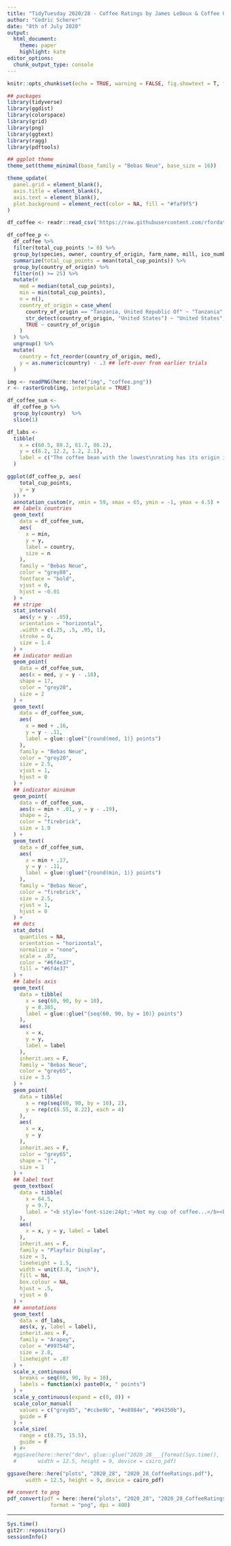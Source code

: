 ```yaml
---
title: "TidyTuesday 2020/28 - Coffee Ratings by James LeDoux & Coffee Quality Database"
author: "Cedric Scherer"
date: "8th of July 2020"
output:
  html_document:
    theme: paper
    highlight: kate
editor_options:
  chunk_output_type: console
---
```


```r
knitr::opts_chunk$set(echo = TRUE, warning = FALSE, fig.showtext = T, fig.retina = 1)
```

```r
## packages
library(tidyverse)
library(ggdist)
library(colorspace)
library(grid)
library(png)
library(ggtext)
library(ragg)
library(pdftools)

## ggplot theme
theme_set(theme_minimal(base_family = "Bebas Neue", base_size = 16))

theme_update(
  panel.grid = element_blank(),
  axis.title = element_blank(),
  axis.text = element_blank(),
  plot.background = element_rect(color = NA, fill = "#faf9f5")
)
```

```r
df_coffee <- readr::read_csv('https://raw.githubusercontent.com/rfordatascience/tidytuesday/master/data/2020/2020-07-07/coffee_ratings.csv')
```

```r
df_coffee_p <-
  df_coffee %>% 
  filter(total_cup_points != 0) %>% 
  group_by(species, owner, country_of_origin, farm_name, mill, ico_number, harvest_year, grading_date) %>% 
  summarize(total_cup_points = mean(total_cup_points)) %>% 
  group_by(country_of_origin) %>%
  filter(n() >= 25) %>%
  mutate(#
    med = median(total_cup_points),
    min = min(total_cup_points),
    n = n(),
    country_of_origin = case_when(
      country_of_origin == "Tanzania, United Republic Of" ~ "Tanzania",
      str_detect(country_of_origin, "United States") ~ "United States",
      TRUE ~ country_of_origin
    )
  ) %>% 
  ungroup() %>% 
  mutate(
    country = fct_reorder(country_of_origin, med),
    y = as.numeric(country) - .3 ## left-over from earlier trials
  ) 
```

```r
img <- readPNG(here::here("img", "coffee.png"))
r <- rasterGrob(img, interpolate = TRUE)

df_coffee_sum <- 
  df_coffee_p %>% 
  group_by(country)  %>% 
  slice(1)

df_labs <-
  tibble(
    x = c(60.5, 88.2, 61.7, 86.2),
    y = c(6.2, 12.2, 1.2, 2.1),
    label = c("The coffee bean with the lowest\nrating has its origin in Guatemala.", "The best coffee—in\nterms of both median and\nmaximum rating—is shipped\nto you from Ethiopia!", "One bean from Nicaragua\ngot a bad rating, too.", "With 218 tested beans,\nMexico is the country with\nthe most reviews.")
  )

ggplot(df_coffee_p, aes(
    total_cup_points, 
    y = y
  )) + 
  annotation_custom(r, xmin = 59, xmax = 65, ymin = -1, ymax = 4.5) +
  ## labels countries
  geom_text(
    data = df_coffee_sum,
    aes(
      x = min, 
      y = y,
      label = country,
      size = n
    ),
    family = "Bebas Neue",
    color = "grey88",
    fontface = "bold",
    vjust = 0,
    hjust = -0.01
  ) +
  ## stripe
  stat_interval(
    aes(y = y - .05),
    orientation = "horizontal",
    .width = c(.25, .5, .95, 1),
    stroke = 0,
    size = 1.4
  ) +
  ## indicator median
  geom_point(
    data = df_coffee_sum,
    aes(x = med, y = y - .18),
    shape = 17,
    color = "grey20",
    size = 2
  ) + 
  geom_text(
    data = df_coffee_sum,
    aes(
      x = med + .16, 
      y = y - .11,
      label = glue::glue("{round(med, 1)} points") 
    ),
    family = "Bebas Neue",
    color = "grey20",
    size = 2.5,
    vjust = 1,
    hjust = 0
  ) +
  ## indicator minimum
  geom_point(
    data = df_coffee_sum,
    aes(x = min + .01, y = y - .19),
    shape = 2,
    color = "firebrick",
    size = 1.9
  ) + 
  geom_text(
    data = df_coffee_sum,
    aes(
      x = min + .17, 
      y = y - .11,
      label = glue::glue("{round(min, 1)} points") 
    ),
    family = "Bebas Neue",
    color = "firebrick",
    size = 2.5,
    vjust = 1,
    hjust = 0
  ) +
  ## dots
  stat_dots(
    quantiles = NA,
    orientation = "horizontal",
    normalize = "none",
    scale = .87,
    color = "#6f4e37",
    fill = "#6f4e37"
  ) +
  ## labels axis
  geom_text(
    data = tibble(
      x = seq(60, 90, by = 10),
      y = 8.385,
      label = glue::glue("{seq(60, 90, by = 10)} points")
    ),
    aes(
      x = x, 
      y = y,
      label = label
    ),
    inherit.aes = F,
    family = "Bebas Neue",
    color = "grey65",
    size = 3.5
  ) +
  geom_point(
    data = tibble(
      x = rep(seq(60, 90, by = 10), 2),
      y = rep(c(8.55, 8.22), each = 4)
    ),
    aes(
      x = x, 
      y = y
    ),
    inherit.aes = F,
    color = "grey65",
    shape = "|",
    size = 1
  ) +
  ## label text
  geom_textbox(
    data = tibble(
      x = 64.5,
      y = 9.7,
      label = "<b style='font-size:24pt;'>Not my cup of coffee...</b><br><br>Each dot depicts one coffee bean rated by Coffee Quality Institute's trained reviewers. In addition, the multiple interval stripes show where <b style='color:#6F2808;'>25%</b>, <b style='color:#CE711B;'>50%</b>, <b style='color:#AE9760;'> 95%</b>, and <b style='color:#A3A3A3;'>100%</b> of the beans fall along the rating gradient from 0 to 100 points. The rated coffee beans range from 59.8 points (Guatemala) to 89.9 (Ethiopia). Only countries of origin with 25 or more tested beans are shown. The red empty triangle marks the minimum rating, the black filled triangle indicates each country's median score.<br><br><i style='color:#99754d;'>Visualization by Cédric Scherer</i>"
    ),
    aes(
      x = x, y = y, label = label
    ),
    inherit.aes = F,
    family = "Playfair Display",
    size = 3,
    lineheight = 1.5,
    width = unit(3.8, "inch"),
    fill = NA,
    box.colour = NA,
    hjust = .5,
    vjust = 0
  ) +
  ## annotations
  geom_text(
    data = df_labs,
    aes(x, y, label = label),
    inherit.aes = F,
    family = "Arapey",
    color = "#99754d",
    size = 2.8,
    lineheight = .87
  ) +
  scale_x_continuous(
    breaks = seq(60, 90, by = 10),
    labels = function(x) paste0(x, " points")
  ) +
  scale_y_continuous(expand = c(0, 0)) +
  scale_color_manual(
    values = c("grey85", "#ccbe9b", "#e8984e", "#94350b"),
    guide = F
  ) +
  scale_size(
    range = c(8.75, 15.5),
    guide = F
  ) #+
  #ggsave(here::here("dev", glue::glue("2020_28___{format(Sys.time(), '%Y%m%d_%H%M%S')}.pdf")), 
  #       width = 12.5, height = 9, device = cairo_pdf)
```

```r
ggsave(here::here("plots", "2020_28", "2020_28_CoffeeRatings.pdf"), 
      width = 12.5, height = 9, device = cairo_pdf)

## convert to png
pdf_convert(pdf = here::here("plots", "2020_28", "2020_28_CoffeeRatings.pdf"),
              format = "png", dpi = 400)
```

***

```r
Sys.time()
git2r::repository()
sessionInfo()
```
